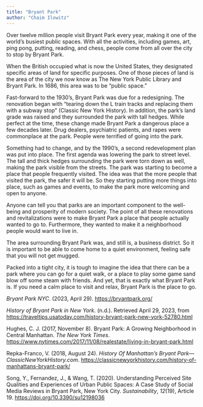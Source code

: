```yaml
---
title: "Bryant Park"
author: "Chaim Ilowitz"
---
```


Over twelve million people visit Bryant Park every year, making it one of the world’s busiest public spaces. With all the activities, including games, art, ping pong, putting, reading, and chess, people come from all over the city to stop by Bryant Park.

When the British occupied what is now the United States, they designated specific areas of land for specific purposes. One of those pieces of land is the area of the city we now know as The New York Public Library and Bryant Park. In 1686, this area was to be “public space.”

Fast-forward to the 1930’s, Bryant Park was due for a redesigning. The renovation began with “tearing down the L train tracks and replacing them with a subway stop” (Classic New York History). In addition, the park’s land grade was raised and they surrounded the park with tall hedges. While perfect at the time, these change made Bryant Park a dangerous place a few decades later. Drug dealers, psychiatric patients, and rapes were commonplace at the park. People were terrified of going into the park.

Something had to change, and by the 1990’s, a second redevelopment plan was put into place. The first agenda was lowering the park to street level. The tall and thick hedges surrounding the park were torn down as well, making the park visible from the streets. The park was starting to become a place that people frequently visited. The idea was that the more people that visited the park, the safer it will be. So they starting putting more things into place, such as games and events, to make the park more welcoming and open to anyone. 

Anyone can tell you that parks are an important component to the well-being and prosperity of modern society. The point of all these renovations and revitalizations were to make Bryant Park a place that people actually wanted to go to. Furthermore, they wanted to make it a neighborhood people would want to live in. 

The area surrounding Bryant Park was, and still is, a business district. So it is important to be able to come home to a quiet environment, feeling safe that you will not get mugged. 

Packed into a tight city, it is tough to imagine the idea that there can be a park where you can go for a quiet walk, or a place to play some game sand blow off some steam with friends. And yet, that is exactly what Bryant Park is. If you need a calm place to visit and relax, Bryant Park is the place to go.

*Bryant Park NYC*. (2023, April 29). [https://bryantpark.org/](https://bryantpark.org/)

*History of Bryant Park in New York*. (n.d.). Retrieved April 29, 2023, from [https://traveltips.usatoday.com/history-bryant-park-new-york-52780.html](https://traveltips.usatoday.com/history-bryant-park-new-york-52780.html)

Hughes, C. J. (2017, November 8). Bryant Park: A Growing Neighborhood in Central Manhattan. *The New York Times*. [https://www.nytimes.com/2017/11/08/realestate/living-in-bryant-park.html](https://www.nytimes.com/2017/11/08/realestate/living-in-bryant-park.html)

Repka-Franco, V. (2018, August 24). *History Of Manhattan’s Bryant Park—ClassicNewYorkHistory.com*. [https://classicnewyorkhistory.com/history-of-manhattans-bryant-park/](https://classicnewyorkhistory.com/history-of-manhattans-bryant-park/)

Song, Y., Fernandez, J., & Wang, T. (2020). Understanding Perceived Site Qualities and Experiences of Urban Public Spaces: A Case Study of Social Media Reviews in Bryant Park, New York City. *Sustainability*, *12*(19), Article 19. [https://doi.org/10.3390/su12198036](https://doi.org/10.3390/su12198036)
